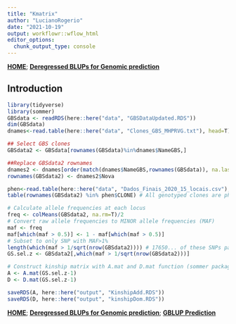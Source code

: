 ```yaml
---
title: "Kmatrix"
author: "LucianoRogerio"
date: "2021-10-19"
output: workflowr::wflow_html
editor_options:
  chunk_output_type: console
---
```


[**HOME**](index.html);
[**Deregressed BLUPs for Genomic prediction**](DeBLUPs.html)

## Introduction

```r
library(tidyverse)
library(sommer)
GBSdata <- readRDS(here::here("data", "GBSDataUpdated.RDS"))
dim(GBSdata)
dnames<-read.table(here::here("data", "Clones_GBS_MHPRVG.txt"), head=T)

## Select GBS clones
GBSdata2 <- GBSdata[rownames(GBSdata)%in%dnames$NameGBS,]

##Replace GBSdata2 rownames
dnames2 <- dnames[order(match(dnames$NameGBS,rownames(GBSdata)), na.last = NA),]
rownames(GBSdata2) <- dnames2$Nova

phen<-read.table(here::here("data", "Dados_Finais_2020_15_locais.csv"), head=T, sep = ";", dec = ".")
table(rownames(GBSdata2) %in% phen$CLONE) # All genotyped clones are phenotyped

# Calculate allele frequencies at each locus
freq <- colMeans(GBSdata2, na.rm=T)/2
# Convert raw allele frequencies to MINOR allele frequencies (MAF)
maf <- freq
maf[which(maf > 0.5)] <- 1 - maf[which(maf > 0.5)]
# Subset to only SNP with MAF>1%
length(which(maf > 1/sqrt(nrow(GBSdata2)))) # 17650... of these SNPs pass
GS.sel.z <- GBSdata2[,which(maf > 1/sqrt(nrow(GBSdata2)))]

# Construct kinship matrix with A.mat and D.mat function (sommer package)
A <- A.mat(GS.sel.z-1)
D <- D.mat(GS.sel.z-1)

saveRDS(A, here::here("output", "KinshipAdd.RDS"))
saveRDS(D, here::here("output", "kinshipDom.RDS"))

```

[**HOME**](index.html);
[**Deregressed BLUPs for Genomic prediction**](DeBLUPs.html);
[**GBLUP Prediction**](GBLUP.html)
